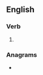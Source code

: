 ==English==

===Verb===
{{head|en|present participle}}

# {{present participle of|restitch|lang=en|nocat=1}}

===Anagrams===
* {{anagrams|en|a=ceghiinrstt|chitterings}}